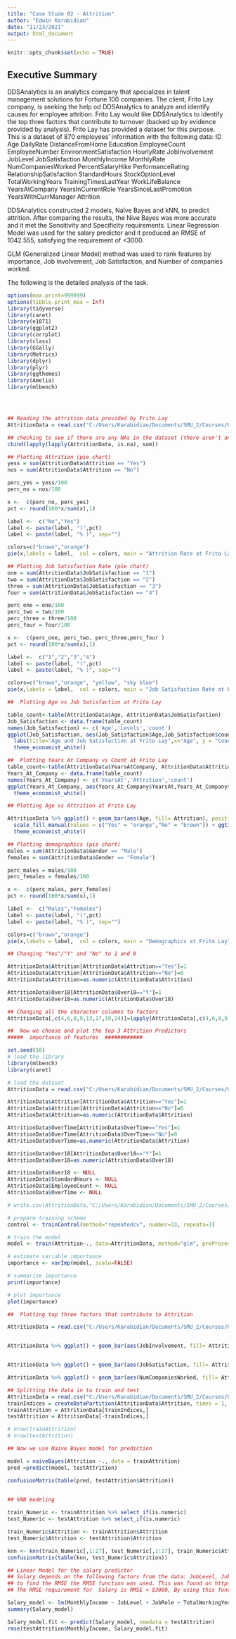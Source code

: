 ---
title: "Case Stude 02 - Attrition"
author: "Edwin Karabidian"
date: "11/23/2021"
output: html_document
---

```{r setup, include=FALSE}
knitr::opts_chunk$set(echo = TRUE)
```
## Executive Summary

DDSAnalytics is an analytics company that specializes in talent management solutions for Fortune 100 companies.  The client, Frito Lay company, is seeking the help od DDSAnalytics to analyze and identify causes for employee attrition.  Frito Lay would like DDSAnalytics to identify the top three factors that contribute to turnover (backed up by evidence provided by analysis).
Frito Lay has provided a dataset for this purpose.  This is a dataset of 870 employees’ information with the following data:
ID
Age
DailyRate
DistanceFromHome
Education
EmployeeCount
EmployeeNumber
EnvironmentSatisfaction
HourlyRate
JobInvolvement
JobLevel
JobSatisfaction
MonthlyIncome
MonthlyRate
NumCompaniesWorked
PercentSalaryHike
PerformanceRating
RelationshipSatisfaction
StandardHours
StockOptionLevel
TotalWorkingYears
TrainingTimesLastYear
WorkLifeBalance
YearsAtCompany
YearsInCurrentRole
YearsSinceLastPromotion
YearsWithCurrManager
Attrition

DDSAnalytics constructed 2 models, Naïve Bayes and kNN, to predict attrition. After comparing the results, the Nive Bayes was more accurate and it met the Sensitivity and Specificity requirements.  Linear Regression Model was used for the salary predictor and it produced an RMSE of 1042.555, satisfying the requirement of <3000.

GLM (Generalized Linear Model) method was used to rank features by importance, 
Job Involvement, Job Satisfaction, and Number of companies worked.

The following is the detailed analysis of the task.



```{r}
options(max.print=999999)
options(tibble.print_max = Inf)
library(tidyverse)
library(caret)
library(e1071)
library(ggplot2)
library(corrplot)
library(class)
library(GGally)
library(Metrics) 
library(dplyr)
library(plyr)
library(ggthemes)
library(Amelia)
library(mlbench)




## Reading the attrition data provided by Frito Lay
AttritionData = read.csv("C:/Users/Karabidian/Documents/SMU_2/Courses/02_Doing Dtat Science/_Case Study 2/_The Work/CaseStudy2-data.csv", header = TRUE)

## checking to see if there are any NAs in the dataset (there aren't any)
cbind(lapply(lapply(AttritionData, is.na), sum))

```

```{r}
## Plotting Attrition (pie chart)
yess = sum(AttritionData$Attrition == "Yes")
nos = sum(AttritionData$Attrition == "No")

perc_yes = yess/100
perc_no = nos/100

x <-  c(perc_no, perc_yes)
pct <- round(100*x/sum(x),1)

label <-  c("No","Yes")
label <- paste(label, "(",pct)
label <- paste(label, "% )", sep="")

colors=c("brown","orange")
pie(x,labels = label,  col = colors, main = "Attrition Rate at Frito Lay ",  cex.main=2, cex=1.5)

```

```{r}

## Plotting Job Satisfaction Rate (pie chart)
one = sum(AttritionData$JobSatisfaction == "1")
two = sum(AttritionData$JobSatisfaction == "2")
three = sum(AttritionData$JobSatisfaction == "3")
four = sum(AttritionData$JobSatisfaction == "4")

perc_one = one/100
perc_two = two/100
perc_three = three/100
perc_four = four/100

x <-  c(perc_one, perc_two, perc_three,perc_four )
pct <- round(100*x/sum(x),1)

label <-  c("1","2","3","4")
label <- paste(label, "(",pct)
label <- paste(label, "% )", sep="")

colors=c("brown","orange", "yellow", "sky blue")
pie(x,labels = label,  col = colors, main = "Job Satisfaction Rate at Frito Lay ",  cex.main=2, cex=1.5)

```

```{r}
##  Plotting Age vs Job Satisfaction at Frito Lay

table_count<-table(AttritionData$Age, AttritionData$JobSatisfaction)
Job_Satisfaction <- data.frame(table_count)
names(Job_Satisfaction) <- c('Age','Levels','count')
ggplot(Job_Satisfaction, aes(Job_Satisfaction$Age,Job_Satisfaction$count, color=Job_Satisfaction$Levels)) + geom_point() + 
  labs(title="Age and Job Satisfaction at Frito Lay",x="Age", y = "Count") +
  theme_economist_white()

```

```{r}
##  Plotting Years At Company vs Count at Frito Lay
table_count<-table(AttritionData$YearsAtCompany, AttritionData$Attrition)
Years_At_Company <- data.frame(table_count)
names(Years_At_Company) <- c('YearsAt','Attrition','count')
ggplot(Years_At_Company, aes(Years_At_Company$YearsAt,Years_At_Company$count, color=Years_At_Company$Attrition)) + geom_point() + labs(title="Years At Company vs Count at Frito Lay, (Attrition)",x="Years At Company", y = "Count") +
  theme_economist_white()


```

```{r}
## Plotting Age vs Attrition at Frito Lay

AttritionData %>% ggplot() + geom_bar(aes(Age, fill= Attrition), position = "stack") + 
  scale_fill_manual(values = c("Yes" = "orange","No" = "brown")) + ggtitle('Age vs Attrition at Frito Lay') +
  theme_economist_white()
```

```{r}

## Plotting demographics (pie chart)
males = sum(AttritionData$Gender == "Male")
females = sum(AttritionData$Gender == "Female")

perc_males = males/100
perc_females = females/100

x <-  c(perc_males, perc_females)
pct <- round(100*x/sum(x),1)

label <-  c("Males","Females")
label <- paste(label, "(",pct)
label <- paste(label, "% )", sep="")

colors=c("brown","orange")
pie(x,labels = label,  col = colors, main = "Demographics at Frito Lay",  cex.main=2, cex=1.5)

```
```{r}
## Changing "Yes"/"Y" and "No" to 1 and 0

AttritionData$Attrition[AttritionData$Attrition=="Yes"]=1
AttritionData$Attrition[AttritionData$Attrition=="No"]=0
AttritionData$Attrition=as.numeric(AttritionData$Attrition)

AttritionData$Over18[AttritionData$Over18=="Y"]=1
AttritionData$Over18=as.numeric(AttritionData$Over18)

## Changing all the character columns to factors
AttritionData[,c(4,6,8,9,13,17,19,24)]=lapply(AttritionData[,c(4,6,8,9,13,17,19,24)],as.factor)

```

```{r}
##  Now we choose and plot the top 3 Attrition Predictors
#####  importance of features  ############

set.seed(10)
# load the library
library(mlbench)
library(caret)

# load the dataset
AttritionData = read.csv("C:/Users/Karabidian/Documents/SMU_2/Courses/02_Doing Dtat Science/_Case Study 2/_The Work/CaseStudy2-data.csv", header = TRUE)

AttritionData$Attrition[AttritionData$Attrition=="Yes"]=1
AttritionData$Attrition[AttritionData$Attrition=="No"]=0
AttritionData$Attrition=as.numeric(AttritionData$Attrition)

AttritionData$OverTime[AttritionData$OverTime=="Yes"]=1
AttritionData$OverTime[AttritionData$OverTime=="No"]=0
AttritionData$OverTime=as.numeric(AttritionData$Attrition)

AttritionData$Over18[AttritionData$Over18=="Y"]=1
AttritionData$Over18=as.numeric(AttritionData$Over18)

AttritionData$Over18 <- NULL
AttritionData$StandardHours <- NULL
AttritionData$EmployeeCount <- NULL
AttritionData$OverTime <- NULL

# write.csv(AttritionData,"C:/Users/Karabidian/Documents/SMU_2/Courses/02_Doing Dtat Science/_Case Study 2/_The Work/out.csv", row.names = FALSE)

# prepare training scheme
control <- trainControl(method="repeatedcv", number=33, repeats=3)

# train the model
model <- train(Attrition~., data=AttritionData, method="glm", preProcess="scale", trControl=control)

# estimate variable importance
importance <- varImp(model, scale=FALSE)

# summarize importance
print(importance)

# plot importance
plot(importance)

```

```{r}
##  Plotting top three factors that contribute to Attrition 

AttritionData = read.csv("C:/Users/Karabidian/Documents/SMU_2/Courses/02_Doing Dtat Science/_Case Study 2/_The Work/CaseStudy2-data.csv", header = TRUE)


AttritionData %>% ggplot() + geom_bar(aes(JobInvolvement, fill= Attrition), position = "stack") +   scale_fill_manual(values = c("Yes" = "orange","No" = "brown")) + ggtitle('JobInvolvement vs Attrition')+theme_economist_white()


AttritionData %>% ggplot() + geom_bar(aes(JobSatisfaction, fill= Attrition), position = "stack") +   scale_fill_manual(values = c("Yes" = "orange","No" = "brown")) + ggtitle('JobSatisfaction vs Attrition')+theme_economist_white()

AttritionData %>% ggplot() + geom_bar(aes(NumCompaniesWorked, fill= Attrition), position = "stack") +   scale_fill_manual(values = c("Yes" = "orange","No" = "brown")) + ggtitle('NumCompaniesWorked vs Attrition')+theme_economist_white()

```

```{r}
## Splitting the data in to train and test
AttritionData = read.csv("C:/Users/Karabidian/Documents/SMU_2/Courses/02_Doing Dtat Science/_Case Study 2/_The Work/CaseStudy2-data.csv", header = TRUE)
trainIndices = createDataPartition(AttritionData$Attrition, times = 1, p=0.7, list = FALSE)
trainAttrition = AttritionData[trainIndices,]
testAttrition = AttritionData[-trainIndices,]

# nrow(trainAttrition)
# nrow(testAttrition)

```

```{r}
## Now we use Naive Bayes model for prediction

model = naiveBayes(Attrition ~., data = trainAttrition)
pred =predict(model, testAttrition)

confusionMatrix(table(pred, testAttrition$Attrition))
 
```

```{r}
## kNN modeling

train_Numeric <- trainAttrition %>% select_if(is.numeric)
test_Numeric <- testAttrition %>% select_if(is.numeric)

train_Numeric$Attrition <- trainAttrition$Attrition
test_Numeric$Attrition <- testAttrition$Attrition

knn <- knn(train_Numeric[,1:27], test_Numeric[,1:27], train_Numeric$Attrition, prob = TRUE, k = 8)
confusionMatrix(table(knn, test_Numeric$Attrition))

```

```{r}

## Linear Model for the salary predictor
## Salary depends on the following factors from the data: JobLevel, JobRole, and TotalWorkingYears
## to find the RMSE the RMSE function was used. This was found on https://rdrr.io/cran/qpcR/man/RMSE.html 
## The RMSE requirement for  Salary is RMSE < $3000, By using this function, the linear regression model, Salary_model, has a value of $1055.184.  Hence, the requirement is satisfied.

Salary_model <- lm(MonthlyIncome ~ JobLevel + JobRole + TotalWorkingYears, data = trainAttrition)
summary(Salary_model)

Salary_model.fit <- predict(Salary_model, newdata = testAttrition)
rmse(testAttrition$MonthlyIncome, Salary_model.fit)


```